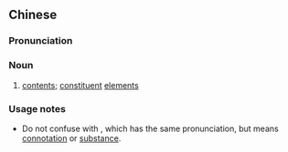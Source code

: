 {{also|内含}}
==Chinese==
{{zh-forms|s=内含}}

===Pronunciation===
{{zh-pron
|m=nèihán
|cat=n
}}

===Noun===
{{zh-noun}}

# [[contents]]; [[constituent]] [[element]]s

===Usage notes===
* Do not confuse with {{zh-l|內涵}}, which has the same pronunciation, but means [[connotation]] or [[substance]].